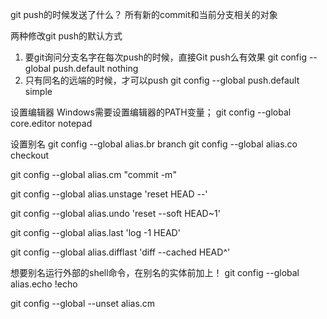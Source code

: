 git push的时候发送了什么？
所有新的commit和当前分支相关的对象

两种修改git push的默认方式
1. 要git询问分支名字在每次push的时候，直接Git push么有效果
git config --global push.default nothing
2. 只有同名的远端的时候，才可以push
git config --global push.default simple

设置编辑器
Windows需要设置编辑器的PATH变量；
git config --global core.editor notepad

设置别名
git config --global alias.br branch
git config --global alias.co checkout

git config --global alias.cm "commit -m"

git config --global alias.unstage 'reset HEAD --'

git config --global alias.undo 'reset --soft HEAD~1'

git config --global alias.last 'log -1 HEAD'

git config --global alias.difflast 'diff --cached HEAD^'

想要别名运行外部的shell命令，在别名的实体前加上！
git config --global alias.echo !echo

git config --global --unset alias.cm













